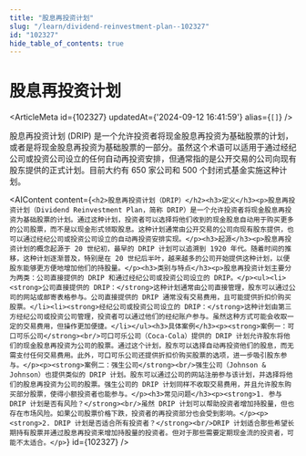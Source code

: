 ```yaml
---
title: "股息再投资计划"
slug: "/learn/dividend-reinvestment-plan--102327"
id: "102327"
hide_table_of_contents: true
---
```



# 股息再投资计划

<ArticleMeta id={102327} updatedAt={'2024-09-12 16:41:59'} alias={`[]`} />
<div className='border-solid border-b border-t-0 my-4 border-[var(--ifm-color-gray-300)]' />

股息再投资计划 (DRIP) 是一个允许投资者将现金股息再投资为基础股票的计划，或者是将现金股息再投资为基础股票的一部分。虽然这个术语可以适用于通过经纪公司或投资公司设立的任何自动再投资安排，但通常指的是公开交易的公司向现有股东提供的正式计划。目前大约有 650 家公司和 500 个封闭式基金实施这种计划。

<AIContent content={`<h2>股息再投资计划（DRIP）</h2><h3>定义</h3><p>股息再投资计划（Dividend Reinvestment Plan，简称 DRIP）是一个允许投资者将现金股息再投资为基础股票的计划。通过这种计划，投资者可以选择将他们收到的现金股息自动用于购买更多的公司股票，而不是以现金形式领取股息。这种计划通常由公开交易的公司向现有股东提供，也可以通过经纪公司或投资公司设立的自动再投资安排实现。</p><h3>起源</h3><p>股息再投资计划的概念起源于 20 世纪初，最早的 DRIP 计划可以追溯到 1920 年代。随着时间的推移，这种计划逐渐普及，特别是在 20 世纪后半叶，越来越多的公司开始提供这种计划，以便股东能够更方便地增加他们的持股量。</p><h3>类别与特点</h3><p>股息再投资计划主要分为两类：公司直接提供的 DRIP 和通过经纪公司或投资公司设立的 DRIP。</p><ul><li><strong>公司直接提供的 DRIP：</strong>这种计划通常由公司直接管理，股东可以通过公司的网站或邮寄表格参与。公司直接提供的 DRIP 通常没有交易费用，且可能提供折扣价购买股票。</li><li><strong>经纪公司或投资公司设立的 DRIP：</strong>这种计划由第三方经纪公司或投资公司管理，投资者可以通过他们的经纪账户参与。虽然这种方式可能会收取一定的交易费用，但操作更加便捷。</li></ul><h3>具体案例</h3><p><strong>案例一：可口可乐公司</strong><br/>可口可乐公司（Coca-Cola）提供的 DRIP 计划允许股东将他们的现金股息再投资为公司的股票。通过这个计划，股东可以选择自动再投资他们的股息，而无需支付任何交易费用。此外，可口可乐公司还提供折扣价购买股票的选项，进一步吸引股东参与。</p><p><strong>案例二：强生公司</strong><br/>强生公司（Johnson & Johnson）也提供类似的 DRIP 计划。股东可以通过公司的网站注册参与该计划，并选择将他们的股息再投资为公司的股票。强生公司的 DRIP 计划同样不收取交易费用，并且允许股东购买部分股票，使得小额投资者也能参与。</p><h3>常见问题</h3><p><strong>1. 参与 DRIP 计划是否有风险？</strong><br/>虽然 DRIP 计划可以帮助投资者增加持股量，但也存在市场风险。如果公司股票价格下跌，投资者的再投资部分也会受到影响。</p><p><strong>2. DRIP 计划是否适合所有投资者？</strong><br/>DRIP 计划适合那些希望长期持有股票并通过股息再投资来增加持股量的投资者。但对于那些需要定期现金流的投资者，可能不太适合。</p>`} id={102327} />
